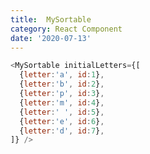 ```yaml
---
title:  MySortable
category: React Component
date: '2020-07-13'
---
```




``` js react-live
<MySortable initialLetters={[
  {letter:'a', id:1},
  {letter:'b', id:2},
  {letter:'p', id:3},
  {letter:'m', id:4},
  {letter:' ', id:5},
  {letter:'e', id:6},
  {letter:'d', id:7},
]} />
```
